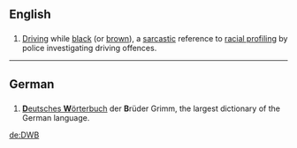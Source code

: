 ==English==

==={{initialism-old|en}}===
{{head|en}}

# [[driving|Driving]] while [[black]] (or [[brown]]), a [[sarcastic]] reference to [[racial profiling]] by police investigating driving offences.

----

==German==
{{wikipedia|lang=de}}

==={{initialism-old|de}}===
{{head|de}}

# [[Deutsches Wörterbuch|'''D'''eutsches '''W'''örterbuch]] der '''B'''rüder Grimm, the largest dictionary of the German language.

[[de:DWB]]